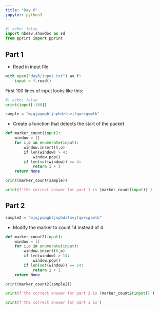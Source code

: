 ```yaml
---
title: "Day 6"
jupyter: python3
---
```


```python
#| echo: false
import nbdev.showdoc as sd
from pprint import pprint
```

## Part 1

* Read in input file 
```python
with open("day6/input.txt") as f:
    input = f.read()
```
First 100 lines of input looks like
this:

```python
#| echo: false
print(input[:100])
```

```python
sample = "mjqjpqmgbljsphdztnvjfqwrcgsmlb"
```

* Create a function that detects the start of the packet
```python
def marker_count(input):
    window = []
    for i,o in enumerate(input):
        window.insert(0,o)
        if len(window) > 4:
            window.pop()
        if len(set(window)) == 4: 
            return i + 1
    return None

print(marker_count(sample))
```

```python
print(f'the correct answer for part 1 is {marker_count(input)}')

```




## Part 2

```python
sample2 = "mjqjpqmgbljsphdztnvjfqwrcgsmlb"
```
* Modify the marker to count 14 instead of 4
```python
def marker_count2(input):
    window = []
    for i,o in enumerate(input):
        window.insert(0,o)
        if len(window) > 14:
            window.pop()
        if len(set(window)) == 14: 
            return i + 1
    return None

print(marker_count2(sample2))
```

```python
print(f'the correct answer for part 2 is {marker_count2(input)}')

```


```python
print(f'the correct answer for part 1 is')
```

